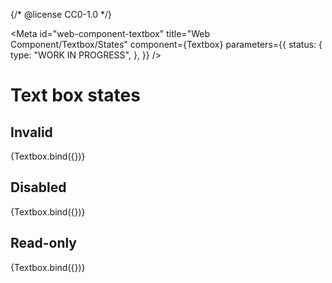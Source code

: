 {/* @license CC0-1.0 */}


<Meta
  id="web-component-textbox"
  title="Web Component/Textbox/States"
  component={Textbox}
  parameters={{
    status: {
      type: "WORK IN PROGRESS",
    },
  }}
/>

# Text box states

## Invalid

<Canvas>
  <Story
    name="invalid"
    args={{
      ...exampleArgs,
      invalid: true,
    }}
  >
    {Textbox.bind({})}
  </Story>
</Canvas>

## Disabled

<Canvas>
  <Story
    name="disabled"
    args={{
      ...exampleArgs,
      disabled: true,
    }}
  >
    {Textbox.bind({})}
  </Story>
</Canvas>

## Read-only

<Canvas>
  <Story
    name="read-only"
    args={{
      ...exampleArgs,
      readOnly: true,
    }}
  >
    {Textbox.bind({})}
  </Story>
</Canvas>
